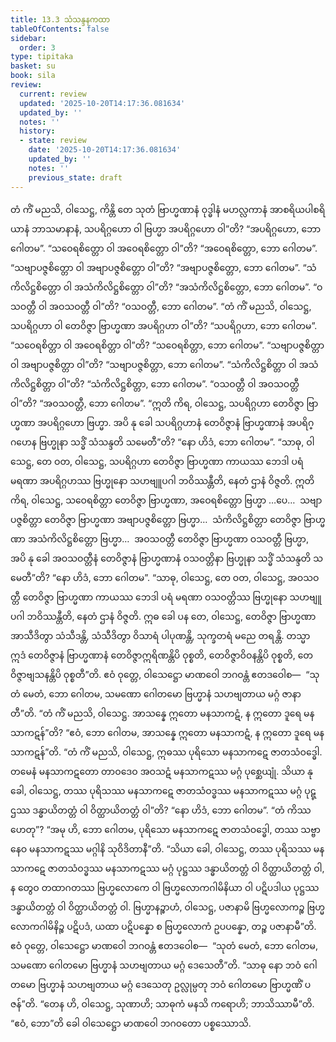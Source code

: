 ```yaml
---
title: 13.3 သံသန္ဒနကထာ
tableOfContents: false
sidebar:
  order: 3
type: tipitaka
basket: su
book: sila
review:
  current: review
  updated: '2025-10-20T14:17:36.081634'
  updated_by: ''
  notes: ''
  history:
  - state: review
    date: '2025-10-20T14:17:36.081634'
    updated_by: ''
    notes: ''
    previous_state: draft
---
```



<DynamicBreadcrumb />


<ReviewStatus review={frontmatter.review} showDetails={true} />

<HypothesisAnnotation frontmatter={frontmatter} />

<Division number="550" book="sila" e="ch" v="6" p="232">

<Paragraph number="939" book="sila">
တံ ကိံ မညသိ, ဝါသေဋ္ဌ, ကိန္တိ တေ သုတံ ဗြာဟ္မဏာနံ ဝုဒ္ဓါနံ မဟလ္လကာနံ အာစရိယပါစရိယာနံ ဘာသမာနာနံ, သပရိဂ္ဂဟော ဝါ ဗြဟ္မာ အပရိဂ္ဂဟော ဝါ”တိ? “အပရိဂ္ဂဟော, ဘော ဂေါတမ”. “သဝေရစိတ္တော ဝါ အဝေရစိတ္တော ဝါ”တိ? “အဝေရစိတ္တော, ဘော ဂေါတမ”. “သဗျာပဇ္ဇစိတ္တော ဝါ အဗျာပဇ္ဇစိတ္တော ဝါ”တိ? “အဗျာပဇ္ဇစိတ္တော, ဘော ဂေါတမ”. “သံကိလိဋ္ဌစိတ္တော ဝါ အသံကိလိဋ္ဌစိတ္တော ဝါ”တိ? “အသံကိလိဋ္ဌစိတ္တော, ဘော ဂေါတမ”. “ဝသဝတ္တီ ဝါ အဝသဝတ္တီ ဝါ”တိ? “ဝသဝတ္တီ, ဘော ဂေါတမ”.
</Paragraph>

<Paragraph number="940" book="sila">
“တံ ကိံ မညသိ, ဝါသေဋ္ဌ, သပရိဂ္ဂဟာ ဝါ တေဝိဇ္ဇာ ဗြာဟ္မဏာ အပရိဂ္ဂဟာ ဝါ”တိ? “သပရိဂ္ဂဟာ, ဘော ဂေါတမ”. “သဝေရစိတ္တာ ဝါ အဝေရစိတ္တာ ဝါ”တိ? “သဝေရစိတ္တာ, ဘော ဂေါတမ”. “သဗျာပဇ္ဇစိတ္တာ ဝါ အဗျာပဇ္ဇစိတ္တာ ဝါ”တိ? “သဗျာပဇ္ဇစိတ္တာ, ဘော ဂေါတမ”. “သံကိလိဋ္ဌစိတ္တာ ဝါ အသံကိလိဋ္ဌစိတ္တာ ဝါ”တိ? “သံကိလိဋ္ဌစိတ္တာ, ဘော ဂေါတမ”. “ဝသဝတ္တီ ဝါ အဝသဝတ္တီ ဝါ”တိ? “အဝသဝတ္တီ, ဘော ဂေါတမ”.
</Paragraph>

</Division>
<Division number="551" book="sila" e="ch" v="6" p="232">

<Paragraph number="941" book="sila">
“ဣတိ ကိရ, ဝါသေဋ္ဌ, သပရိဂ္ဂဟာ တေဝိဇ္ဇာ ဗြာဟ္မဏာ အပရိဂ္ဂဟော ဗြဟ္မာ. အပိ နု ခေါ သပရိဂ္ဂဟာနံ တေဝိဇ္ဇာနံ ဗြာဟ္မဏာနံ အပရိဂ္ဂဟေန ဗြဟ္မုနာ သဒ္ဓိံ သံသန္ဒတိ သမေတီ”တိ? “နော ဟိဒံ, ဘော ဂေါတမ”. “သာဓု, ဝါသေဋ္ဌ, တေ ဝတ, ဝါသေဋ္ဌ, သပရိဂ္ဂဟာ တေဝိဇ္ဇာ ဗြာဟ္မဏာ ကာယဿ ဘေဒါ ပရံ မရဏာ အပရိဂ္ဂဟဿ ဗြဟ္မုနော သဟဗျူပဂါ ဘဝိဿန္တီတိ, နေတံ ဌာနံ ဝိဇ္ဇတိ.
</Paragraph>

<Paragraph number="942" book="sila">
ဣတိ ကိရ, ဝါသေဋ္ဌ, သဝေရစိတ္တာ တေဝိဇ္ဇာ ဗြာဟ္မဏာ, အဝေရစိတ္တော ဗြဟ္မာ …ပေ…  သဗျာပဇ္ဇစိတ္တာ တေဝိဇ္ဇာ ဗြာဟ္မဏာ အဗျာပဇ္ဇစိတ္တော ဗြဟ္မာ…  သံကိလိဋ္ဌစိတ္တာ တေဝိဇ္ဇာ ဗြာဟ္မဏာ အသံကိလိဋ္ဌစိတ္တော ဗြဟ္မာ…  အဝသဝတ္တီ တေဝိဇ္ဇာ ဗြာဟ္မဏာ ဝသဝတ္တီ ဗြဟ္မာ, အပိ နု ခေါ အဝသဝတ္တီနံ တေဝိဇ္ဇာနံ ဗြာဟ္မဏာနံ ဝသဝတ္တိနာ ဗြဟ္မုနာ သဒ္ဓိံ သံသန္ဒတိ သမေတီ”တိ? “နော ဟိဒံ, ဘော ဂေါတမ”. “သာဓု, ဝါသေဋ္ဌ, တေ ဝတ, ဝါသေဋ္ဌ, အဝသဝတ္တီ တေဝိဇ္ဇာ ဗြာဟ္မဏာ ကာယဿ ဘေဒါ ပရံ မရဏာ ဝသဝတ္တိဿ ဗြဟ္မုနော သဟဗျူပဂါ ဘဝိဿန္တီတိ, နေတံ ဌာနံ ဝိဇ္ဇတိ.
</Paragraph>

</Division>
<Division number="552" book="sila" e="ch" v="6" p="233">

<Paragraph number="943" book="sila">
ဣဓ ခေါ ပန တေ, ဝါသေဋ္ဌ, တေဝိဇ္ဇာ ဗြာဟ္မဏာ အာသီဒိတွာ သံသီဒန္တိ, သံသီဒိတွာ ဝိသာရံ ပါပုဏန္တိ, သုက္ခတရံ မညေ တရန္တိ. တသ္မာ ဣဒံ တေဝိဇ္ဇာနံ ဗြာဟ္မဏာနံ တေဝိဇ္ဇာဣရိဏန္တိပိ ဝုစ္စတိ, တေဝိဇ္ဇာဝိဝနန္တိပိ ဝုစ္စတိ, တေဝိဇ္ဇာဗျသနန္တိပိ ဝုစ္စတီ”တိ.
</Paragraph>

</Division>
<Division number="553" book="sila" e="ch" v="6" p="233">

<Paragraph number="944" book="sila">
ဧဝံ ဝုတ္တေ, ဝါသေဋ္ဌော မာဏဝေါ ဘဂဝန္တံ ဧတဒဝေါစ—  “သုတံ မေတံ, ဘော ဂေါတမ, သမဏော ဂေါတမော ဗြဟ္မာနံ သဟဗျတာယ မဂ္ဂံ ဇာနာတီ”တိ. “တံ ကိံ မညသိ, ဝါသေဋ္ဌ. အာသန္နေ ဣတော မနသာကဋံ, န ဣတော ဒူရေ မနသာကဋန်”တိ? “ဧဝံ, ဘော ဂေါတမ, အာသန္နေ ဣတော မနသာကဋံ, န ဣတော ဒူရေ မနသာကဋန်”တိ.
</Paragraph>

</Division>
<Division number="554" book="sila" e="ch" v="6" p="233">

<Paragraph number="945" book="sila">
“တံ ကိံ မညသိ, ဝါသေဋ္ဌ, ဣဓဿ ပုရိသော မနသာကဋေ ဇာတသံဝဒ္ဓေါ. တမေနံ မနသာကဋတော တာဝဒေဝ အဝသဋံ မနသာကဋဿ မဂ္ဂံ ပုစ္ဆေယျုံ. သိယာ နု ခေါ, ဝါသေဋ္ဌ, တဿ ပုရိသဿ မနသာကဋေ ဇာတသံဝဒ္ဓဿ မနသာကဋဿ မဂ္ဂံ ပုဋ္ဌဿ ဒန္ဓာယိတတ္တံ ဝါ ဝိတ္ထာယိတတ္တံ ဝါ”တိ? “နော ဟိဒံ, ဘော ဂေါတမ”. “တံ ကိဿ ဟေတု”? “အမု ဟိ, ဘော ဂေါတမ, ပုရိသော မနသာကဋေ ဇာတသံဝဒ္ဓေါ, တဿ သဗ္ဗာနေဝ မနသာကဋဿ မဂ္ဂါနိ သုဝိဒိတာနီ”တိ.
</Paragraph>

<Paragraph number="946" book="sila">
“သိယာ ခေါ, ဝါသေဋ္ဌ, တဿ ပုရိသဿ မနသာကဋေ ဇာတသံဝဒ္ဓဿ မနသာကဋဿ မဂ္ဂံ ပုဋ္ဌဿ ဒန္ဓာယိတတ္တံ ဝါ ဝိတ္ထာယိတတ္တံ ဝါ, န တွေဝ တထာဂတဿ ဗြဟ္မလောကေ ဝါ ဗြဟ္မလောကဂါမိနိယာ ဝါ ပဋိပဒါယ ပုဋ္ဌဿ ဒန္ဓာယိတတ္တံ ဝါ ဝိတ္ထာယိတတ္တံ ဝါ. ဗြဟ္မာနဉ္စာဟံ, ဝါသေဋ္ဌ, ပဇာနာမိ ဗြဟ္မလောကဉ္စ ဗြဟ္မလောကဂါမိနိဉ္စ ပဋိပဒံ, ယထာ ပဋိပန္နော စ ဗြဟ္မလောကံ ဥပပန္နော, တဉ္စ ပဇာနာမီ”တိ.
</Paragraph>

</Division>
<Division number="555" book="sila" e="ch" v="6" p="234">

<Paragraph number="947" book="sila">
ဧဝံ ဝုတ္တေ, ဝါသေဋ္ဌော မာဏဝေါ ဘဂဝန္တံ ဧတဒဝေါစ—  “သုတံ မေတံ, ဘော ဂေါတမ, သမဏော ဂေါတမော ဗြဟ္မာနံ သဟဗျတာယ မဂ္ဂံ ဒေသေတီ”တိ. “သာဓု နော ဘဝံ ဂေါတမော ဗြဟ္မာနံ သဟဗျတာယ မဂ္ဂံ ဒေသေတု ဥလ္လုမ္ပတု ဘဝံ ဂေါတမော ဗြာဟ္မဏိံ ပဇန်”တိ. “တေန ဟိ, ဝါသေဋ္ဌ, သုဏာဟိ; သာဓုကံ မနသိ ကရောဟိ; ဘာသိဿာမီ”တိ. “ဧဝံ, ဘော”တိ ခေါ ဝါသေဋ္ဌော မာဏဝေါ ဘဂဝတော ပစ္စဿောသိ.
</Paragraph>
</Division>
